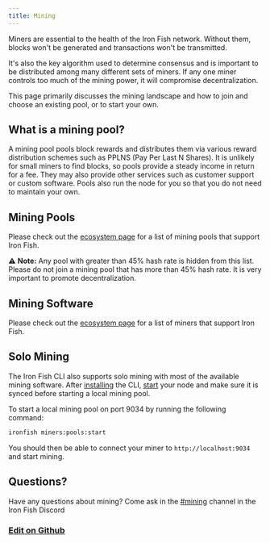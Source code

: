 ```yaml
---
title: Mining
---
```


Miners are essential to the health of the Iron Fish network. Without them, blocks won't be generated and transactions won't be transmitted.

It's also the key algorithm used to determine consensus and is important to be distributed among many different sets of miners. If any one miner controls too much of the mining power, it will compromise decentralization.

This page primarily discusses the mining landscape and how to join and choose an existing pool, or to start your own.

## What is a mining pool?

A mining pool pools block rewards and distributes them via various reward distribution schemes such as PPLNS (Pay Per Last N Shares). It is unlikely for small miners to find blocks, so pools provide a steady income in return for a fee. They may also provide other services such as customer support or custom software. Pools also run the node for you so that you do not need to maintain your own.

## Mining Pools

Please check out the [ecosystem page](/use/ecosystem?category=mining-pools) for a list of mining pools that support Iron Fish.

⚠️️ **Note:** Any pool with greater than 45% hash rate is hidden from this list. Please do not join a mining pool that has more than 45% hash rate. It is very important to promote decentralization.

## Mining Software

Please check out the [ecosystem page](/use/ecosystem?category=mining-software) for a list of miners that support Iron Fish.

## Solo Mining

The Iron Fish CLI also supports solo mining with most of the available mining software. After [installing](/use/get-started/installation) the CLI, [start](http://localhost:3000/use/get-started/run-a-node) your node and make sure it is synced before starting a local mining pool.

To start a local mining pool on port 9034 by running the following command:

```bash
ironfish miners:pools:start
```

You should then be able to connect your miner to `http://localhost:9034` and start mining.

## Questions?
Have any questions about mining? Come ask in the [#mining](https://discord.com/channels/771503434028941353/828803908067262484) channel in the Iron Fish Discord

### [Edit on Github](https://github.com/iron-fish/website/edit/master/content/get-started/mining.mdx)
